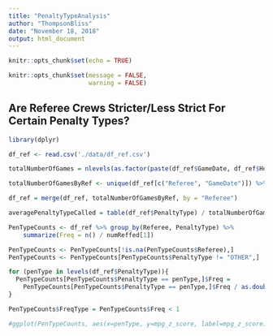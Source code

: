 ```yaml
---
title: "PenaltyTypeAnalysis"
author: "ThompsonBliss"
date: "November 18, 2018"
output: html_document
---
```


```r
knitr::opts_chunk$set(echo = TRUE)

knitr::opts_chunk$set(message = FALSE,
                      warning = FALSE)

```

## Are Referee Crews Stricter/Less Strict For Certain Penalty Types?



```r
library(dplyr)

df_ref <- read.csv('./data/df_ref.csv')

totalNumberOfGames = nlevels(as.factor(paste(df_ref$GameDate, df_ref$Home)))

totalNumberOfGamesByRef <- unique(df_ref[c("Referee", "GameDate")]) %>% group_by(Referee) %>% summarize(numReffed = n())

df_ref = merge(df_ref, totalNumberOfGamesByRef, by = "Referee")

averagePenaltyTypeCalled = table(df_ref$PenaltyType) / totalNumberOfGames

PenTypeCounts <- df_ref %>% group_by(Referee, PenaltyType) %>% 
    summarize(Freq = n() / numReffed[1])

PenTypeCounts <- PenTypeCounts[!is.na(PenTypeCounts$Referee),]
PenTypeCounts <- PenTypeCounts[PenTypeCounts$PenaltyType != "OTHER",]

for (penType in levels(df_ref$PenaltyType)){
  PenTypeCounts[PenTypeCounts$PenaltyType == penType,]$Freq = 
    PenTypeCounts[PenTypeCounts$PenaltyType == penType,]$Freq / as.double(averagePenaltyTypeCalled[penType])
}

PenTypeCounts$FreqType = PenTypeCounts$Freq < 1

#ggplot(PenTypeCounts, aes(x=penType, y=mpg_z_score, label=mpg_z_score)) +


```
